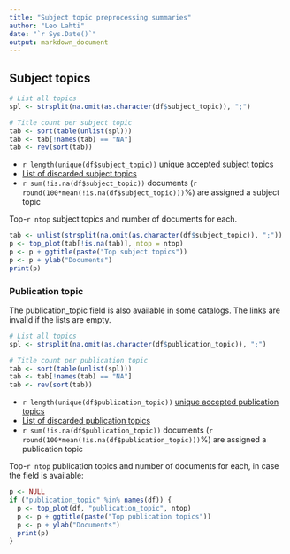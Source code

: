 ```yaml
---
title: "Subject topic preprocessing summaries"
author: "Leo Lahti"
date: "`r Sys.Date()`"
output: markdown_document
---
```


## Subject topics

```r
# List all topics
spl <- strsplit(na.omit(as.character(df$subject_topic)), ";")

# Title count per subject topic
tab <- sort(table(unlist(spl)))
tab <- tab[!names(tab) == "NA"]
tab <- rev(sort(tab)) 
```

  * `r length(unique(df$subject_topic))` [unique accepted subject topics](output.tables/subject_topic_accepted.csv)
  * [List of discarded subject topics](output.tables/subject_topic_discarded.csv)
  * `r sum(!is.na(df$subject_topic))` documents (`r round(100*mean(!is.na(df$subject_topic)))`%) are assigned a subject topic 


Top-`r ntop` subject topics and number of documents for each.

```r
tab <- unlist(strsplit(na.omit(as.character(df$subject_topic)), ";"))
p <- top_plot(tab[!is.na(tab)], ntop = ntop)
p <- p + ggtitle(paste("Top subject topics"))
p <- p + ylab("Documents")
print(p)
```

### Publication topic

The publication_topic field is also available in some catalogs. The links are invalid if the lists are empty.

```r
# List all topics
spl <- strsplit(na.omit(as.character(df$publication_topic)), ";")

# Title count per publication topic
tab <- sort(table(unlist(spl)))
tab <- tab[!names(tab) == "NA"]
tab <- rev(sort(tab)) 
```

  * `r length(unique(df$publication_topic))` [unique accepted publication topics](output.tables/publication_topic_accepted.csv)
  * [List of discarded publication topics](output.tables/publication_topic_discarded.csv)
  * `r sum(!is.na(df$publication_topic))` documents (`r round(100*mean(!is.na(df$publication_topic)))`%) are assigned a publication topic 

Top-`r ntop` publication topics and number of documents for each, in
case the field is available:

```r
p <- NULL
if ("publication_topic" %in% names(df)) {
  p <- top_plot(df, "publication_topic", ntop)
  p <- p + ggtitle(paste("Top publication topics"))
  p <- p + ylab("Documents")
  print(p)
}
```